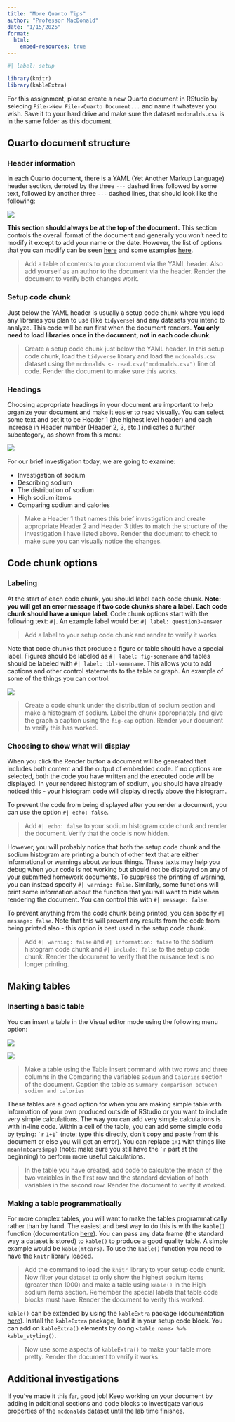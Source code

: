 ```yaml
---
title: "More Quarto Tips"
author: "Professor MacDonald"
date: "1/15/2025"
format: 
  html:
    embed-resources: true
---
```


```r
#| label: setup

library(knitr)
library(kableExtra)
```

For this assignment, please create a new Quarto document in RStudio by selecing `File->New File->Quarto Document...` and name it whatever you wish. Save it to your hard drive and make sure the dataset `mcdonalds.csv` is in the same folder as this document.

## Quarto document structure

### Header information

In each Quarto document, there is a YAML (Yet Another Markup Language) header section, denoted by the three `---` dashed lines followed by some text, followed by another three `---` dashed lines, that should look like the following:

![](YAML.png)

**This section should always be at the top of the document.** This section controls the overall format of the document and generally you won't need to modify it except to add your name or the date. However, the list of options that you can modify can be seen [here](https://quarto.org/docs/reference/formats/html.html) and some examples [here](https://quarto.org/docs/get-started/authoring/rstudio.html).

> Add a table of contents to your document via the YAML header. Also add yourself as an author to the document via the header. Render the document to verify both changes work.

### Setup code chunk

Just below the YAML header is usually a setup code chunk where you load any libraries you plan to use (like `tidyverse`) and any datasets you intend to analyze. This code will be run first when the document renders. **You only need to load libraries once in the document, not in each code chunk**.

> Create a setup code chunk just below the YAML header. In this setup code chunk, load the `tidyverse` library and load the `mcdonalds.csv` dataset using the `mcdonalds <- read.csv("mcdonalds.csv")` line of code. Render the document to make sure this works.

### Headings

Choosing appropriate headings in your document are important to help organize your document and make it easier to read visually. You can select some text and set it to be Header 1 (the highest level header) and each increase in Header number (Header 2, 3, etc.) indicates a further subcategory, as shown from this menu:

![](Header.png)

For our brief investigation today, we are going to examine:

-   Investigation of sodium
  -   Describing sodium 
  -   The distribution of sodium 
  -   High sodium items
-   Comparing sodium and calories

> Make a Header 1 that names this brief investigation and create appropriate Header 2 and Header 3 titles to match the structure of the investigation I have listed above. Render the document to check to make sure you can visually notice the changes.

## Code chunk options

### Labeling

At the start of each code chunk, you should label each code chunk. **Note: you will get an error message if two code chunks share a label. Each code chunk should have a unique label**. Code chunk options start with the following text: `#|`. An example label would be: `#| label: question3-answer`

> Add a label to your setup code chunk and render to verify it works

Note that code chunks that produce a figure or table should have a special label. Figures should be labeled as `#| label: fig-somename` and tables should be labeled with `#| label: tbl-somename`. This allows you to add captions and other control statements to the table or graph. An example of some of the things you can control:

![](Figure%20labels.png)

> Create a code chunk under the distribution of sodium section and make a histogram of sodium. Label the chunk appropriately and give the graph a caption using the `fig-cap` option. Render your document to verify this has worked.

### Choosing to show what will display

When you click the Render button a document will be generated that includes both content and the output of embedded code. If no options are selected, both the code you have written and the executed code will be displayed. In your rendered histogram of sodium, you should have already noticed this - your histogram code will display directly above the histogram.

To prevent the code from being displayed after you render a document, you can use the option `#| echo: false`.

> Add `#| echo: false` to your sodium histogram code chunk and render the document. Verify that the code is now hidden.

However, you will probably notice that both the setup code chunk and the sodium histogram are printing a bunch of other text that are either informational or warnings about various things. These texts may help you debug when your code is not working but should not be displayed on any of your submitted homework documents. To suppress the printing of warning, you can instead specify `#| warning: false`. Similarly, some functions will print some information about the function that you will want to hide when rendering the document. You can control this with `#| message: false`.

To prevent anything from the code chunk being printed, you can specify `#| message: false`. Note that this will prevent any results from the code from being printed also - this option is best used in the setup code chunk.

> Add `#| warning: false` and `#| information: false` to the sodium histogram code chunk and `#| include: false` to the setup code chunk. Render the document to verify that the nuisance text is no longer printing.

## Making tables

### Inserting a basic table

You can insert a table in the Visual editor mode using the following menu option:

![](Table.png)

![](Table%20options.png)

> Make a table using the Table insert command with two rows and three columns in the Comparing the variables `Sodium` and `Calories` section of the document. Caption the table as `Summary comparison between sodium and calories`

These tables are a good option for when you are making simple table with information of your own produced outside of RStudio or you want to include very simple calculations. The way you can add very simple calculations is with in-line code. Within a cell of the table, you can add some simple code by typing: `` `r `` `` 1+1` `` (note: type this directly, don't copy and paste from this document or else you will get an error). You can replace `1+1` with things like `mean(mtcars$mpg)` (note: make sure you still have the `` `r `` part at the beginning) to perform more useful calculations.

> In the table you have created, add code to calculate the mean of the two variables in the first row and the standard deviation of both variables in the second row. Render the document to verify it worked.

### Making a table programmatically

For more complex tables, you will want to make the tables programmatically rather than by hand. The easiest and best way to do this is with the `kable()` function (documentation [here](https://bookdown.org/yihui/rmarkdown-cookbook/kable.html)). You can pass any data frame (the standard way a dataset is stored) to `kable()` to produce a good quality table. A simple example would be `kable(mtcars)`. To use the `kable()` function you need to have the `knitr` library loaded.

> Add the command to load the `knitr` library to your setup code chunk. Now filter your dataset to only show the highest sodium items (greater than 1000) and make a table using `kable()` in the High sodium items section. Remember the special labels that table code blocks must have. Render the document to verify this worked.

`kable()` can be extended by using the `kableExtra` package (documentation [here](https://cran.r-project.org/web/packages/kableExtra/vignettes/awesome_table_in_html.html)). Install the `kableExtra` package, load it in your setup code block. You can add on `kableExtra()` elements by doing `<table name> %>% kable_styling()`.

> Now use some aspects of `kableExtra()` to make your table more pretty. Render the document to verify it works.

## Additional investigations

If you've made it this far, good job! Keep working on your document by adding in additional sections and code blocks to investigate various properties of the `mcdonalds` dataset until the lab time finishes.
